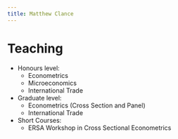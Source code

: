```yaml
---
title: Matthew Clance
---
```


# Teaching

- Honours level:
  - Econometrics
  - Microeconomics
  - International Trade
- Graduate level:
  - Econometrics (Cross Section and Panel)
  - International Trade
- Short Courses:
  - ERSA Workshop in Cross Sectional Econometrics